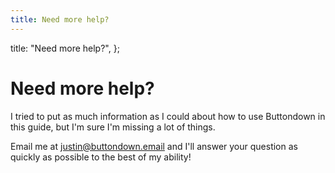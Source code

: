 ```yaml
---
title: Need more help?
---
```



  title: "Need more help?",
};

# Need more help?

I tried to put as much information as I could about how to use Buttondown
in this guide, but I'm sure I'm missing a lot of things.

Email me at [justin@buttondown.email](mailto:justin@buttondown.email)
and I'll answer your question as quickly as possible to the best of my ability!
